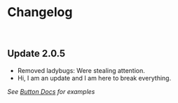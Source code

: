 

<Meta title="Docs/Changelog" />

# Changelog

<br />

## Update 2.0.5

- Removed ladybugs: Were stealing attention.
- Hi, I am an update and I am here to break everything.

_See [Button Docs](?path=/story/docs-components-button--page) for examples_
